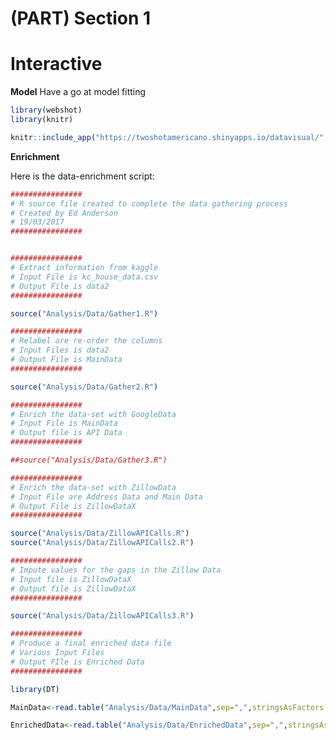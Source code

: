 # (PART) Section 1 {-}

# Interactive {#Interactive}

**Model**
Have a go at model fitting

```r
library(webshot)
library(knitr)

knitr::include_app("https://twoshotamericano.shinyapps.io/datavisual/", height="600px")

```

**Enrichment**

Here is the data-enrichment script:

```r
################
# R source file created to complete the data gathering process
# Created by Ed Anderson
# 19/03/2017
################


################
# Extract information from kaggle
# Input File is kc_house_data.csv
# Output File is data2
################

source("Analysis/Data/Gather1.R")

################
# Relabel are re-order the columns
# Input Files is data2
# Output File is MainData
################

source("Analysis/Data/Gather2.R")

################
# Enrich the data-set with GoogleData
# Input File is MainData
# Output file is API Data
################

##source("Analysis/Data/Gather3.R")

################
# Enrich the data-set with ZillowData
# Input File are Address Data and Main Data
# Output File is ZillowDataX
################

source("Analysis/Data/ZillowAPICalls.R")
source("Analysis/Data/ZillowAPICalls2.R")

################
# Impute values for the gaps in the Zillow Data
# Input file is ZillowDataX
# Output file is ZillowDataX
################

source("Analysis/Data/ZillowAPICalls3.R")

################
# Produce a final enriched data file
# Various Input Files
# Output FIle is Enriched Data
################


```


```r

library(DT)

MainData<-read.table("Analysis/Data/MainData",sep=",",stringsAsFactors = FALSE,nrows=100)

EnrichedData<-read.table("Analysis/Data/EnrichedData",sep=",",stringsAsFactors = FALSE,nrows=100)



```










